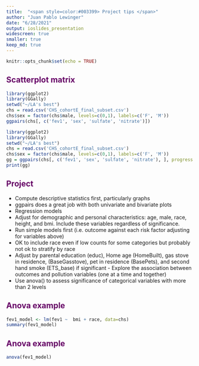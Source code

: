 ```yaml
---
title:  "<span style=color:#003399> Project tips </span>"
author: "Juan Pablo Lewinger"
date: "6/28/2021"
output: ioslides_presentation
widescreen: true
smaller: true
keep_md: true
---
```


```r
knitr::opts_chunk$set(echo = TRUE)
```

## <span style="color:#660066"> Scatterplot matrix </span>{.smaller}

```r
library(ggplot2)
library(GGally)
setwd("~/LA's best")
chs = read.csv('CHS_cohortE_final_subset.csv')
chs$sex = factor(chs$male, levels=c(0,1), labels=c('F', 'M'))
ggpairs(chs[, c('fev1', 'sex', 'sulfate', 'nitrate')])

```

```r
library(ggplot2)
library(GGally)
setwd("~/LA's best")
chs = read.csv('CHS_cohortE_final_subset.csv')
chs$sex = factor(chs$male, levels=c(0,1), labels=c('F', 'M'))
gg = ggpairs(chs[, c('fev1', 'sex', 'sulfate', 'nitrate'), ], progress = FALSE)
print(gg)

```

## <span style="color:#660066"> Project  </span> {.smaller}
- Compute descriptive statistics first, particularly graphs 
- ggpairs does a great job with both univariate and bivariate plots
- Regression models
 + Adjust for demographic and personal characteristics: age, male, race, height, and bmi. Include these variables regardless of significance.
 + Run simple models first (i.e. outcome against each risk factor adjusting for variables above)
 + OK to include race  even if low counts for some categories but probably not ok to stratify by race
 + Adjust by parental education (educ), Home age (HomeBuilt), gas stove in residence, (BaseGasstove),  pet in residence (BasePets), and second hand smoke (ETS_base) if significant - Explore the association between outcomes and pollution variables (one at a time and together)
- Use anova() to assess significance of categorical variables with more than 2 levels


## <span style="color:#660066"> Anova example </span> {.smaller} 
```R
fev1_model <- lm(fev1 ~  bmi + race, data=chs)
summary(fev1_model) 
```

## <span style="color:#660066"> Anova example </span> {.smaller} 

```r
anova(fev1_model)
```


